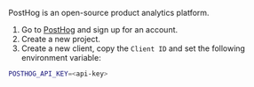 PostHog is an open-source product analytics platform.

1.  Go to [PostHog](https://posthog.com/) and sign up for an account.
2.  Create a new project.
3.  Create a new client, copy the `Client ID` and set the following environment variable:

```bash
POSTHOG_API_KEY=<api-key>
```
